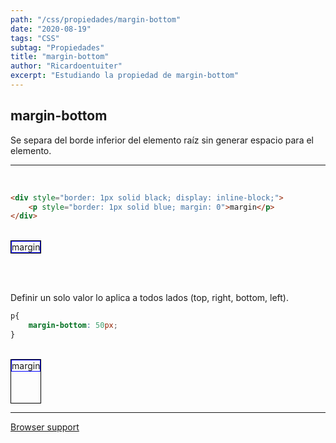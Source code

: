 ```yaml
---
path: "/css/propiedades/margin-bottom"
date: "2020-08-19"
tags: "CSS"
subtag: "Propiedades"
title: "margin-bottom"
author: "Ricardoentuiter"
excerpt: "Estudiando la propiedad de margin-bottom"
---
```


## margin-bottom
Se separa del borde inferior del elemento raíz sin generar espacio para el elemento.

---
<br/>

```html
<div style="border: 1px solid black; display: inline-block;">
    <p style="border: 1px solid blue; margin: 0">margin</p>
</div>
```
<br/>

<div style="border: 1px solid black; display: inline-block;">
    <p style="border: 1px solid blue; margin: 0">margin</p>
</div>

<br/><br/>

Definir un solo valor lo aplica a todos lados (top, right, bottom, left).

```css
p{
    margin-bottom: 50px;
}
```
<br/>

<div style="border: 1px solid black; display: inline-block;">
    <p style="border: 1px solid blue; margin: 0; margin-bottom: 50px;">margin</p>
</div>

<br/>

---

[Browser support](https://caniuse.com/#search=margin-bottom)